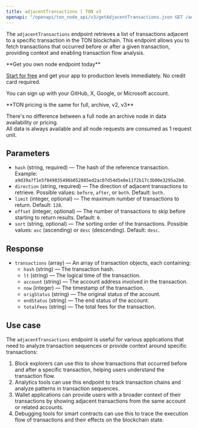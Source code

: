 ---
title: adjacentTransactions | TON v3
openapi: "/openapi/ton_node_api/v3/getAdjacentTransactions.json GET /adjacentTransactions"
---

The `adjacentTransactions` endpoint retrieves a list of transactions adjacent to a specific transaction in the TON blockchain. This endpoint allows you to fetch transactions that occurred before or after a given transaction, providing context and enabling transaction flow analysis.

<Check>
**Get you own node endpoint today**

[Start for free](https://console.chainstack.com/) and get your app to production levels immediately. No credit card required.

You can sign up with your GitHub, X, Google, or Microsoft account.
</Check>

<Note>
**TON pricing is the same for full, archive, v2, v3**

There's no difference between a full node an archive node in data availability or pricing.  
All data is always available and all node requests are consumed as 1 request unit.
</Note>

  

## Parameters

* `hash` (string, required) — The hash of the reference transaction. Example: `a9d39a7f1e5f849835496b052885ed2ac07d54d5e0e11f2b17c3b00e3295a2b0`.
* `direction` (string, required) — The direction of adjacent transactions to retrieve. Possible values: `before`, `after`, or `both`. Default: `both`.
* `limit` (integer, optional) — The maximum number of transactions to return. Default: `128`.
* `offset` (integer, optional) — The number of transactions to skip before starting to return results. Default: `0`.
* `sort` (string, optional) — The sorting order of the transactions. Possible values: `asc` (ascending) or `desc` (descending). Default: `desc`.

## Response

* `transactions` (array) — An array of transaction objects, each containing:
  + `hash` (string) — The transaction hash.
  + `lt` (string) — The logical time of the transaction.
  + `account` (string) — The account address involved in the transaction.
  + `now` (integer) — The timestamp of the transaction.
  + `origStatus` (string) — The original status of the account.
  + `endStatus` (string) — The end status of the account.
  + `totalFees` (string) — The total fees for the transaction.

## Use case

The `adjacentTransactions` endpoint is useful for various applications that need to analyze transaction sequences or provide context around specific transactions:

1. Block explorers can use this to show transactions that occurred before and after a specific transaction, helping users understand the transaction flow.
2. Analytics tools can use this endpoint to track transaction chains and analyze patterns in transaction sequences.
3. Wallet applications can provide users with a broader context of their transactions by showing adjacent transactions from the same account or related accounts.
4. Debugging tools for smart contracts can use this to trace the execution flow of transactions and their effects on the blockchain state.
